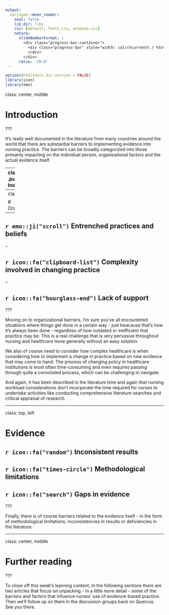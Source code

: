 ```yaml
---
output:
  xaringan::moon_reader:
    seal: false
    lib_dir: libs
    css: [default, fonts.css, animate.css]
    nature:
      slideNumberFormat: |
        <div class="progress-bar-container">
          <div class="progress-bar" style="width: calc(%current% / %total% * 100%);">
          </div>
        </div>
      ratio: '16:9'
---
```


```r
options(htmltools.dir.version = FALSE)
library(icon)
library(emo)
```

class:  center, middle

# Introduction


???

It's really well documented in the literature from many countries around the world that there are substantial barriers to implementing evidence into nursing practice. The barriers can be broadly categorized into those primarily impacting on the individual person, organizational factors and the actual evidence itself.

---
class: top
.pull-left[
# Individual


## `r icon::fa("hourglass-end")` Lack of time

## `r emo::ji("fearful")` Lack of expertise and confidence

### `r icon::fa("angle-double-right")`Appraisal

### `r icon::fa("angle-double-right")`Implementing change

]

???

In terms of the individual factors, these include such things as a lack of time to access and appraise study reports. 

A perceived lack of expertise in being able to evaluate the quality of evidence is also commonly noted to be a barrier. Both this course and 1127 next semester will equip you with skills in research appraisal that nurses involved in health systems leadership and administration roles require to be able to overcome this particular barrier. 

And finally - lacking confidence in being able to implement change is also a significant barrier. The other courses in the HSLA program are directly targeted at preparing you with some skills and knowledge around implementing change in the nursing workplace.

---
class: top, left

# Organizational

--

## `r emo::ji("scroll")` Entrenched practices and beliefs

--

## `r icon::fa("clipboard-list")` Complexity involved in changing practice

--

## `r icon::fa("hourglass-end")` Lack of support

???

Moving on to organizational barriers, I'm sure you've all encountered situations where things get done in a certain way - just beacause that's how it's always been done - regardless of how outdated or inefficient that practice may be. This is a real challenge that is very pervasive throughout nursing and healthcare more generally without an easy solution. 

We also of course need to consider how complex healthcare is when considering how to implement a change in practice based on new evidence that may come to hand. The process of changing policy in healthcare institutions is most often time-consuming and even requires passing through quite a convoluted process, which can be challenging to navigate. 

And again, it has been described in the literature time and again that nursing workload considerations don't incorporate the time required for nurses to undertake activities like conducting comprehensive literature searches and critical appraisal of research. 

---

class: top, left

# Evidence


## `r icon::fa("random")` Inconsistent results

## `r icon::fa("times-circle")` Methodological limitations

## `r icon::fa("search")` Gaps in evidence



???

Finally, there is of course barriers related to the evidence itself - in the form of methodological limitations, inconsistencies in results or deficiencies in the literature.

---

class: center, middle

# Further reading

???

To close off this week's learning content, in the following sections there are two articles that focus on unpacking - in a little more detail - some of the barriers and factors that infuence nurses' use of evidence-based practice. Then we'll follow up on them in the discussion groups back on Quercus. See you there.

